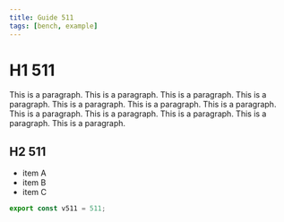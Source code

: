 ```yaml
---
title: Guide 511
tags: [bench, example]
---
```


# H1 511

This is a paragraph. This is a paragraph. This is a paragraph. This is a paragraph. This is a paragraph. This is a paragraph. This is a paragraph. This is a paragraph. This is a paragraph. This is a paragraph. This is a paragraph. This is a paragraph. 

## H2 511

- item A
- item B
- item C

```ts
export const v511 = 511;
```